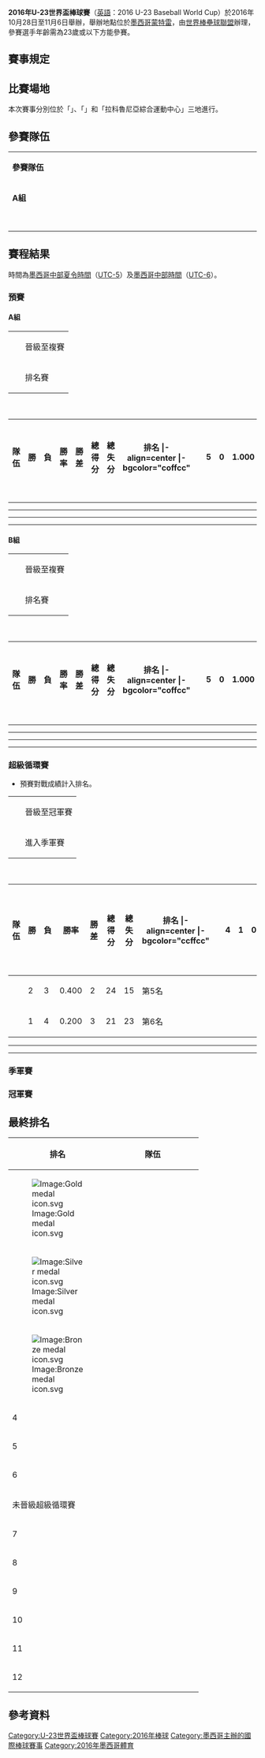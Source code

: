 {{Infobox international baseball tournament
| image = 2016年第1屆23U世界盃棒球賽LOGO.JPG
| size = 200px
| caption = 2016年U-23世界盃棒球賽標誌
| country = 墨西哥
| dates = 10月28日 - 11月6日
| num_teams = 12
| continents = 5
| defending_champion = Chinese Taipei
| prev_year = 2014
| medal_type = world minor
| champion = Japan
| second = Australia
| third = South Korea
| fourth = Panama
| games = 50
| attendance = 27797
| prev_edition = [[2014年21U世界盃棒球賽|2014]]
| next_edition = [[2018年U-23世界盃棒球賽|2018]]

}}

'''2016年U-23世界盃棒球賽'''（[[英語|英語]]：2016 U-23 Baseball World Cup）於2016年10月28日至11月6日舉辦，舉辦地點位於[[墨西哥|墨西哥]][[蒙特雷|蒙特雷]]，由[[世界棒壘球聯盟|世界棒壘球聯盟]]辦理，參賽選手年齡需為23歲或以下方能參賽。

==賽事規定==

==比賽場地==
本次賽事分別位於「{{link-en|蒙特雷體育場|Estadio de Béisbol Monterrey}}」、「{{link-en|弗朗西斯科·馬德羅體育場|Estadio de Béisbol Francisco I. Madero}}」和「拉科魯尼亞綜合運動中心」三地進行。

==參賽隊伍==
{|class="wikitable" width="30%" style="font-size:80%;"
|- style="background:#C0C0C0; color:black" align=center
|style="width:10%" colspan="2"|'''參賽隊伍'''
|- style="background:#DCDCDC; color:black" align=center
|style="width:15%"|'''A組'''
|style="width:15%"|'''B組'''
|-align=left
|{{bb|KOR|size=44x40px}}||{{bb|TPE|size=44x40px}}
|-align=left
|{{bb|CZE|size=44x40px}}||{{bb|JPN|size=44x40px}}
|-align=left
|{{bb|ZAF|size=44x40px}}||{{bb|AUS|size=44x40px}}
|-align=left
|{{bb|MEX|size=44x40px}}||{{bb|AUT|size=44x40px}}
|-align=left
|{{bb|PAN|size=44x40px}}||{{bb|ARG|size=44x40px}}
|-align=left
|{{bb|VEN|size=44x40px}}||{{bb|NIC|size=44x40px}}
|}

==賽程結果==
時間為[[墨西哥時區|墨西哥中部夏令時間]]（[[UTC-5|UTC-5]]）及[[墨西哥時區|墨西哥中部時間]]（[[UTC-6|UTC-6]]）。
=== 預賽 ===
==== A組 ====
{| class="infobox bordered"
|-
|width=10px bgcolor="ccffcc"| ||晉級至複賽
|-
|width=10px bgcolor="ffcccc"| ||排名賽
|}
{| class="wikitable sortable plainrowheaders"
|+ 預賽（A組）
|-
! scope="col" | 隊伍
! scope="col" | 勝
! scope="col" | 負
! scope="col" | 勝率
! scope="col" | 勝差
! scope="col" | 總得分
! scope="col" | 總失分
! scope="col" class="unsortable" | 排名
|-align=center |- bgcolor="coffcc"
|align=left| {{bb|PAN}} || 5 || 0 || 1.000 || - || 45 || 12 || A組第1名
|-align=center |- bgcolor="coffcc"
|align=left| {{bb|KOR}} || 4 || 1 || 0.800 || 1 || 40 || 12 || A組第2名
|-align=center |- bgcolor="coffcc"
|align=left| {{bb|MEX}} || 3 || 2 || 0.600 || 2 || 35 || 13 || A組第3名
|-align=center |- bgcolor="ffcccc"
|align=left| {{bb|VEN}} || 2 || 3 || 0.400 || 3 || 32 || 35 || A組第4名
|-align=center |- bgcolor="ffcccc"
|align=left| {{bb|CZE}} || 1 || 4 || 0.200 || 4 || 32 || 54 || A組第5名
|-align=center |- bgcolor="ffcccc"
|align=left| {{bb|ZAF}} || 0 || 5 || 0.000 || 5 || 9 || 67 || A組第6名
|}

{{Baseballbox |bg=#eee
|date = 10月28日
|time= 14:30
|team1 = {{bb-rt|ZAF}}
|score = <small>1</small> - <font color="red">'''14'''</font> （[[提前結束比賽|F/7]]）
|boxurl = http://www.wbsc.org/zh-hans/tournaments/2016-u23-baseball-world-cup/schedule-and-results/box-score/1980/|archiveurl=https://web.archive.org/web/http://www.wbsc.org/zh-hans/tournaments/2016-u23-baseball-world-cup/schedule-and-results/box-score/1980/|archivedate=2016-11-06
|team2 = '''{{bb|VEN}}'''
|stadium = 拉科魯尼亞綜合運動中心
|attendance = 550
}}
{{Baseballbox 
|date = 10月28日
|time= 18:00
|team1 = {{bb-rt|CZE}}
|score = <small>1</small> - <font color="red">'''6'''</font>
|boxurl = http://www.wbsc.org/zh-hans/tournaments/2016-u23-baseball-world-cup/schedule-and-results/box-score/1981/|archiveurl=https://web.archive.org/web/http://www.wbsc.org/zh-hans/tournaments/2016-u23-baseball-world-cup/schedule-and-results/box-score/1981/|archivedate=2016-11-06
|team2 = '''{{bb|KOR}}'''
|stadium = 弗朗西斯科·馬德羅體育場
|attendance = 500
}}
{{Baseballbox |bg=#eee
|date = 10月28日
|time= 19:00
|team1 = {{bb-rt|MEX}}
|score = <small>1</small> - <font color="red">'''3'''</font>
|boxurl =http://www.wbsc.org/zh-hans/tournaments/2016-u23-baseball-world-cup/schedule-and-results/box-score/1982/|archiveurl=https://web.archive.org/web/http://www.wbsc.org/zh-hans/tournaments/2016-u23-baseball-world-cup/schedule-and-results/box-score/1982/|archivedate=2016-11-06
|team2 = '''{{bb|PAN}}'''
|stadium = 蒙特雷體育場
|attendance = 800
}}
----
{{Baseballbox 
|date = 10月29日
|time= 14:30
|team1 = '''{{bb-rt|PAN}}'''
|score = <font color="red">'''17'''</font> - <small>3</small>（F/7）
|boxurl = http://www.wbsc.org/zh-hans/tournaments/2016-u23-baseball-world-cup/schedule-and-results/box-score/1986/|archiveurl=https://web.archive.org/web/http://www.wbsc.org/zh-hans/tournaments/2016-u23-baseball-world-cup/schedule-and-results/box-score/1986/|archivedate=2016-11-06
|team2 = {{bb|CZE}}
|stadium = 拉科魯尼亞綜合運動中心
|attendance = 450
}}
{{Baseballbox |bg=#eee
|date = 10月29日
|time= 18:00
|team1 = {{bb-rt|ZAF}}
|score = <small>3</small> - <font color="red">'''17'''</font>（F/7）
|boxurl = http://www.wbsc.org/zh-hans/tournaments/2016-u23-baseball-world-cup/schedule-and-results/box-score/1987/|archiveurl=https://web.archive.org/web/http://www.wbsc.org/zh-hans/tournaments/2016-u23-baseball-world-cup/schedule-and-results/box-score/1987/|archivedate=2016-11-06
|team2 = '''{{bb|KOR}}'''
|stadium = 弗朗西斯科·馬德羅體育場
|attendance = 300
}}
{{Baseballbox 
|date = 10月29日
|time= 18:00
|team1 = {{bb-rt|VEN}}
|score = <small>0</small> - <font color="red">'''4'''</font>
|boxurl = http://www.wbsc.org/zh-hans/tournaments/2016-u23-baseball-world-cup/schedule-and-results/box-score/1988/|archiveurl=https://web.archive.org/web/http://www.wbsc.org/zh-hans/tournaments/2016-u23-baseball-world-cup/schedule-and-results/box-score/1988/|archivedate=2016-11-06
|team2 = '''{{bb|MEX}}'''
|stadium = 蒙特雷體育場
|attendance = 622
}}
----
{{Baseballbox |bg=#eee
|date = 10月30日
|time= 12:00
|team1 = '''{{bb-rt|PAN}}'''
|score = <font color="red">'''11'''</font> - <small>3</small>
|boxurl = 
|team2 = {{bb|VEN}}
|stadium = 蒙特雷體育場
|attendance = 200
}}
{{Baseballbox 
|date = 10月30日
|time= 14:30
|team1 = '''{{bb-rt|CZE}}'''
|score = <font color="red">'''12'''</font> - <small>4</small>
|boxurl = 
|team2 = {{bb|ZAF}}
|stadium = 拉科魯尼亞綜合運動中心
|attendance = 600
}}
{{Baseballbox |bg=#eee
|date = 10月30日
|time= 18:00
|team1 = '''{{bb-rt|KOR}}'''
|score = <font color="red">'''6'''</font> - <small>1</small>
|boxurl =
|team2 = {{bb|MEX}}
|stadium = 蒙特雷體育場
|attendance = 850
}}
----
{{Baseballbox 
|date = 10月31日
|time= 10:00
|team1 = '''{{bb-rt|PAN}}'''
|score =  <font color="red">'''9'''</font> - <small>1</small>
|boxurl = 
|team2 = {{bb|ZAF}}
|stadium = 拉科魯尼亞綜合運動中心
|attendance = 400
}}
{{Baseballbox |bg=#eee
|date = 10月31日
|time= 12:00
|team1 = {{bb-rt|VEN}}
|score = <small>2</small> - <font color="red">'''7'''</font>
|boxurl = 
|team2 = '''{{bb|KOR}}'''
|stadium = 蒙特雷體育場
|attendance = 60
}}
{{Baseballbox 
|date = 10月31日
|time= 18:00
|team1 = '''{{bb-rt|MEX}}'''
|score = <font color="red">'''14'''</font> - <small>4</small>（F/8）
|boxurl = 
|team2 = {{bb|CZE}}
|stadium = 蒙特雷體育場
|attendance = 220
}}
----
{{Baseballbox |bg=#eee
|date = 11月1日
|time= 12:00
|team1 = {{bb-rt|KOR}}
|score = <small>4</small> - <font color="red">'''5'''</font>
|boxurl = 
|team2 = '''{{bb|PAN}}'''
|stadium = 弗朗西斯科·馬德羅體育場
|attendance = 750
}}
{{Baseballbox 
|date = 11月1日
|time= 14:30
|team1 = {{bb-rt|CZE}}
|score = <small>12</small> - <font color="red">'''13'''</font>（F/10）
|boxurl = 
|team2 = '''{{bb|VEN}}'''
|stadium = 拉科魯尼亞綜合運動中心
|attendance = 400
}}
{{Baseballbox |bg=#eee
|date = 11月1日
|time= 18:00
|team1 = {{bb-rt|ZAF}}
|score = <small>0</small> - <font color="red">'''15'''</font>（F/6）
|boxurl = 
|team2 = '''{{bb|MEX}}'''
|stadium = 弗朗西斯科·馬德羅體育場
|attendance = 7,800
}}

==== B組 ====
{| class="infobox bordered"
|-
|width=10px bgcolor="ccffcc"| ||晉級至複賽
|-
|width=10px bgcolor="ffcccc"| ||排名賽
|}
{| class="wikitable sortable plainrowheaders"
|+ 預賽（B組）
|-
! scope="col" | 隊伍
! scope="col" | 勝
! scope="col" | 負
! scope="col" | 勝率
! scope="col" | 勝差
! scope="col" | 總得分
! scope="col" | 總失分
! scope="col" class="unsortable" | 排名
|-align=center |- bgcolor="coffcc"
|align=left| {{bb|JPN}} || 5 || 0 || 1.000 || - || 58 || 8 || B組第1名
|-align=center |- bgcolor="coffcc"
|align=left| {{bb|AUS}} || 4 || 1 || 0.800 || 1 || 39 || 26 || B組第2名
|-align=center |- bgcolor="coffcc"
|align=left| {{bb|NIC}} || 3 || 2 || 0.600 || 2 || 37 || 17 || B組第3名
|-align=center |- bgcolor="ffcccc"
|align=left| {{bb|TPE}} || 2 || 3 || 0.400 || 3 || 28 || 33 || B組第4名
|-align=center |- bgcolor="ffcccc"
|align=left| {{bb|ARG}} || 1 || 4 || 0.200 || 4 || 17 || 44 || B組第5名
|-align=center |- bgcolor="ffcccc"
|align=left| {{bb|AUT}} || 0 || 5 || 0.000 || 5 || 4 || 55 || B組第6名
|}

{{Baseballbox |bg=#eee
|date = 10月28日
|time= 10:00
|team1 = {{bb-rt|AUT}}
|score = <small>1</small> - <font color="red">'''8'''</font>
|boxurl = http://www.wbsc.org/zh-hans/tournaments/2016-u23-baseball-world-cup/schedule-and-results/box-score/1977/|archiveurl=https://web.archive.org/web/http://www.wbsc.org/zh-hans/tournaments/2016-u23-baseball-world-cup/schedule-and-results/box-score/1977/|archivedate=2016-10-30
|team2 = '''{{bb|AUS}}'''
|stadium = 拉科魯尼亞綜合運動中心
|attendance = 550 
}}
{{Baseballbox 
|date = 10月28日
|time= 12:00
|team1 = {{bb-rt|ARG}}
|score = <small>0</small> - <font color="red">'''10'''</font> （F/8）
|boxurl = http://www.wbsc.org/zh-hans/tournaments/2016-u23-baseball-world-cup/schedule-and-results/box-score/1978/|archiveurl=https://web.archive.org/web/http://www.wbsc.org/zh-hans/tournaments/2016-u23-baseball-world-cup/schedule-and-results/box-score/1978/|archivedate=2016-10-30
|team2 = '''{{bb|TPE}}'''
|stadium = 弗朗西斯科·馬德羅體育場
|attendance = 130
}}
{{Baseballbox |bg=#eee
|date = 10月28日
|time= 12:00
|team1 = '''{{bb-rt|JPN}}'''
|score = <font color="red">'''6'''</font> - <small>1</small>
|boxurl = http://www.wbsc.org/zh-hans/tournaments/2016-u23-baseball-world-cup/schedule-and-results/box-score/1979/|archiveurl=https://web.archive.org/web/http://www.wbsc.org/zh-hans/tournaments/2016-u23-baseball-world-cup/schedule-and-results/box-score/1979/|archivedate=2016-10-30
|team2 = {{bb|NIC}}
|stadium = 蒙特雷體育場
|attendance = 0
}}
----
{{Baseballbox 
|date = 10月29日
|time= 10:00
|team1 = '''{{bb-rt|ARG}}'''
|score = <font color="red">'''13'''</font> - <small>3</small> （F/7）
|boxurl = 
|team2 = {{bb|AUT}}
|stadium = 拉科魯尼亞綜合運動中心
|attendance = 350
}}
{{Baseballbox |bg=#eee
|date = 10月29日
|time= 12:00
|team1 = {{bb-rt|TPE}}
|score = <small>3</small> - <font color="red">'''15'''</font> （F/7）
|boxurl = 
|team2 = '''{{bb|JPN}}'''
|stadium = 弗朗西斯科·馬德羅體育場
|attendance = 350
}}
{{Baseballbox 
|date = 10月29日
|time= 12:00
|team1 = {{bb-rt|NIC}}
|score = <small>5</small> - <font color="red">'''6'''</font>
|boxurl = 
|team2 = '''{{bb|AUS}}'''
|stadium = 蒙特雷體育場
|attendance = 300
}}
----
{{Baseballbox |bg=#eee
|date = 10月30日
|time= 10:00
|team1 = {{bb-rt|AUT}}
|score = <small>0</small> - <font color="red">'''15'''</font> （F/6）
|boxurl = 
|team2 = '''{{bb|NIC}}'''
|stadium = 拉科魯尼亞綜合運動中心
|attendance = 600
}}
{{Baseballbox 
|date = 10月30日
|time= 12:00
|team1 = '''{{bb-rt|AUS}}'''
|score = <font color="red">'''8'''</font> - <small>7</small> （[[加时赛|F/10]]）
|boxurl = 
|team2 = {{bb|TPE}}
|stadium = 弗朗西斯科·馬德羅體育場
|attendance = 520
}}
{{Baseballbox |bg=#eee
|date = 10月30日
|time= 18:00
|team1 = '''{{bb-rt|JPN}}'''
|score = <font color="red">'''10'''</font> - <small>2</small>
|boxurl =
|team2 = {{bb|ARG}}
|stadium = 弗朗西斯科·馬德羅體育場
|attendance = 250
}}
----
{{Baseballbox 
|date = 10月31日
|time= 12:00
|team1 = '''{{bb-rt|NIC}}'''
|score = <font color="red">'''10'''</font> - <small>5</small> （F/10）
|boxurl = 
|team2 = {{bb|TPE}}
|stadium = 弗朗西斯科·馬德羅體育場
|attendance = 350
}}
{{Baseballbox |bg=#eee
|date = 10月31日
|time= 14:30
|team1 = {{bb-rt|ARG}}
|score = <small>2</small> - <font color="red">'''15'''</font> （F/7）
|boxurl = 
|team2 = '''{{bb|AUS}}'''
|stadium = 拉科魯尼亞綜合運動中心
|attendance = 350
}}
{{Baseballbox 
|date = 10月31日
|time= 18:00
|team1 = {{bb-rt|AUT}}
|score = <small>0</small> - <font color="red">'''16'''</font> （F/5）
|boxurl = 
|team2 = '''{{bb|JPN}}'''
|stadium = 弗朗西斯科·馬德羅體育場
|attendance = 350
}}
----
{{Baseballbox |bg=#eee
|date = 11月1日
|time= 10:00
|team1 = '''{{bb-rt|NIC}}'''
|score = <font color="red">'''6'''</font> - <small>0</small>
|boxurl = 
|team2 = {{bb|ARG}}
|stadium = 拉科魯尼亞綜合運動中心
|attendance = 300
}}
{{Baseballbox 
|date = 11月1日
|time= 12:00
|team1 = {{bb-rt|AUS}}
|score = <small>2</small> - <font color="red">'''11'''</font>
|boxurl = 
|team2 = '''{{bb|JPN}}'''
|stadium = 蒙特雷體育場
|attendance = 50
}}
{{Baseballbox |bg=#eee
|date = 11月1日
|time= 18:00
|team1 = '''{{bb-rt|TPE}}'''
|score = <font color="red">'''3'''</font> - <small>0</small>
|boxurl =
|team2 = {{bb|AUT}}
|stadium = 蒙特雷體育場
|attendance = 85
}}

=== 超級循環賽 ===
* 預賽對戰成績計入排名。

{| class="infobox bordered"
|-
|width=10px bgcolor="ccffcc"| ||晉級至冠軍賽
|-
|bgcolor=#ffffcc| ||進入季軍賽
|}
{| class="wikitable sortable plainrowheaders"
|+ 超級循環賽
|-
! scope="col" | 隊伍
! scope="col" | 勝
! scope="col" | 負
! scope="col" | 勝率
! scope="col" | 勝差
! scope="col" | 總得分
! scope="col" | 總失分
! scope="col" class="unsortable" | 排名
|-align=center |- bgcolor="ccffcc"
|align=left| {{bb|JPN}} || 4 || 1 || 0.800 || - || 7 || 6 ||複賽第1名（冠軍戰）
|-align=center |- bgcolor="ccffcc"
|align=left| {{bb|AUS}} || 3 || 2 || 0.600 || 1 || 25 || 26 ||複賽第2名（冠軍戰）
|-align=center |- bgcolor=#ffffcc
|align=left| {{bb|PAN}} || 3 || 2 || 0.600 || 1 || 10 || 19 ||複賽第3名（季軍戰）
|-align=center |- bgcolor=#ffffcc
|align=left| {{bb|KOR}} || 2 || 3 || 0.400 || 2 || 21 || 19 ||複賽第4名（季軍戰）
|-align=center
|align=left| {{bb|MEX}} || 2 || 3 || 0.400 || 2 || 24 || 15 ||第5名
|-align=center
|align=left| {{bb|NIC}} || 1 || 4 || 0.200 || 3 || 21 || 23 ||第6名 
|}
{{Baseballbox |bg=#eee
|date = 11月3日
|time= 12:00
|team1 = '''{{bb-rt|NIC}}'''
|score = <font color="red">'''9'''</font> - <small>3</small>
|boxurl =
|team2 = {{bb|PAN}}
|stadium = 蒙特雷體育場
|attendance = 50
}}
{{Baseballbox 
|date = 11月3日
|time= 12:00
|team1 = {{bb-rt|KOR}}
|score =  <small>1</small> - <font color="red">'''2'''</font> （F/10）
|boxurl = 
|team2 = '''{{bb|JPN}}'''
|stadium = 蒙特雷體育場
|attendance = 300
}}
{{Baseballbox |bg=#eee
|date = 11月3日
|time= 18:00
|team1 = '''{{bb-rt|MEX}}''''
|score = <font color="red">'''15'''</font> - <small>8</small>
|boxurl = 
|team2 = {{bb|AUS}}
|stadium = 弗朗西斯科·馬德羅體育場
|attendance = 1,250
}}
----
{{Baseballbox 
|date = 11月4日
|time= 12:00
|team1 = {{bb-rt|KOR}}
|score = <small>7</small> - <font color="red">'''9'''</font>
|boxurl = 
|team2 = '''{{bb|AUS}}'''
|stadium = 蒙特雷體育場
|attendance = 150
}}
{{Baseballbox |bg=#eee
|date = 11月4日
|time= 18:00
|team1 = {{bb-rt|JPN}}
|score = <small>2</small> - <font color="red">'''3'''</font>
|boxurl = 
|team2 = '''{{bb|PAN}}'''
|stadium = 蒙特雷體育場
|attendance = 150
}}
{{Baseballbox 
|date = 11月4日
|time= 18:00
|team1 = '''{{bb-rt|MEX}}'''
|score = <font color="red">'''7'''</font> - <small>4</small>
|boxurl = 
|team2 = {{bb|NIC}}
|stadium = 弗朗西斯科·馬德羅體育場
|attendance = 3,750
}}
----
{{Baseballbox |bg=#eee
|date = 11月5日
|time= 12:00
|team1 = '''{{bb-rt|AUS}}'''
|score = <font color="red">'''8'''</font> - <small>4</small>
|boxurl =
|team2 = {{bb|PAN}}
|stadium = 蒙特雷體育場
|attendance = 190
}}
{{Baseballbox 
|date = 11月5日
|time= 18:00
|team1 = {{bb-rt|MEX}}
|score = <small>2</small> - <font color="red">'''3'''</font>
|boxurl = 
|team2 = '''{{bb|JPN}}'''
|stadium = 蒙特雷體育場
|attendance = 600
}}
{{Baseballbox |bg=#eee
|date = 11月5日
|time= 18:00
|team1 = {{bb-rt|NIC}}
|score = <small>8</small> - <font color="red">'''13'''</font>
|boxurl = 
|team2 = '''{{bb|KOR}}'''
|stadium = 弗朗西斯科·馬德羅體育場
|attendance = 200
}}

=== 季軍賽 ===
{{Baseballbox |bg=#ffffcc
|date = 11月6日
|time= 12:00
|team1 = '''{{bb|KOR}}'''
|score = <font color="red">'''5'''</font> - <small>3</small>
|boxurl = 
|team2 = {{bb|PAN}}
|stadium =蒙特雷體育場
|attendance = 320
}}

=== 冠軍賽 ===
{{Baseballbox |bg=#ccffcc
|date = 11月6日
|time= 18:00
|team1 = {{bb|AUS}}
|score = <small>3</small> - <font color="red">'''10'''</font>
|boxurl = 
|team2 = '''{{bb|JPN}}'''
|stadium =蒙特雷體育場
|attendance = 1,800
}}

== 最終排名 ==
{{col-start}}
{{col-2}}
{| class=wikitable style="text-align:center; font-size:95%"
|-
!width=25|排名
!width=170|隊伍
|-
|[[Image:Gold_medal_icon.svg|Image:Gold medal icon.svg]]
|align=left|{{bb|JPN}}
|-
|[[Image:Silver_medal_icon.svg|Image:Silver medal icon.svg]]
|align=left|{{bb|AUS}}
|-
|[[Image:Bronze_medal_icon.svg|Image:Bronze medal icon.svg]]
|align=left|{{bb|KOR}}
|-
|4
|align=left|{{bb|PAN}}
|-
|5
|align=left|{{bb|MEX}}
|-
|6
|align=left|{{bb|NIC}}
|-
!colspan="6"|未晉級超級循環賽
|-
|7
|align=left|{{bb|TPE}}
|-
|8
|align=left|{{bb|VEN}}
|-
|9
|align=left|{{bb|ARG}}
|-
|10
|align=left|{{bb|CZE}}
|-
|11
|align=left|{{bb|RSA}}
|-
|12
|align=left|{{bb|AUT}}
|}

==參考資料==
{{reflist}}

{{U-23世界盃棒球賽}}

[[Category:U-23世界盃棒球賽|Category:U-23世界盃棒球賽]]
[[Category:2016年棒球|Category:2016年棒球]]
[[Category:墨西哥主辦的國際棒球賽事|Category:墨西哥主辦的國際棒球賽事]]
[[Category:2016年墨西哥體育|Category:2016年墨西哥體育]]